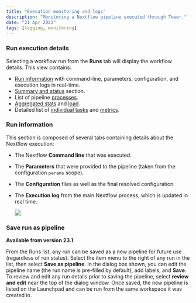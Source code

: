 ```yaml
---
title: "Execution monitoring and logs"
description: "Monitoring a Nextflow pipeline executed through Tower."
date: "21 Apr 2023"
tags: [logging, monitoring]
---
```


### Run execution details

Selecting a workflow run from the **Runs** tab will display the workflow details. This view contains:

- [Run information](#run-information) with command-line, parameters, configuration, and execution logs in real-time.
- [Summary and status](./summary.mdx) section.
- List of pipeline [processes](./processes.mdx).
- [Aggregated stats](./aggregate_stats.mdx) and [load](./aggregate_stats.mdx#load-and-utilization).
- Detailed list of [individual tasks](./tasks.mdx#task-table) and [metrics](./tasks.mdx#resource-metrics).

### Run information

This section is composed of several tabs containing details about the Nextflow execution:

- The Nextflow **Command line** that was executed.

- The **Parameters** that were provided to the pipeline (taken from the configuration `params` scope).

- The **Configuration** files as well as the final resolved configuration.

- The **Execution log** from the main Nextflow process, which is updated in real time.

  ![](./_images/monitoring_exec_log.png)

### Save run as pipeline

**Available from version 23.1**

From the Runs list, any run can be saved as a new pipeline for future use (regardless of run status). Select the item menu to the right of any run in the list, then select **Save as pipeline**. In the dialog box shown, you can edit the pipeline name (the run name is pre-filled by default), add labels, and **Save**. To review and edit any run details prior to saving the pipeline, select **review and edit** near the top of the dialog window. Once saved, the new pipeline is listed on the Launchpad and can be run from the same workspace it was created in.
